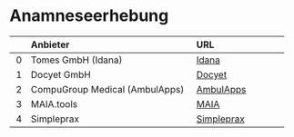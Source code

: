 # Anamneseerhebung

|    | Anbieter                          | URL                |
|---:|:----------------------------------|:-------------------|
|  0 | Tomes GmbH (Idana)                | [Idana](https://www.idana.com)            |
|  1 | Docyet GmbH                       | [Docyet](https://www.docyet.com)          |
|  2 | CompuGroup Medical (AmbulApps)    | [AmbulApps](https://www.cgm.com/deu_de/produkte/praxissoftware/ambulapps.html) |
|  3 | MAIA.tools                        | [MAIA](https://www.maia.tools)            |
|  4 | Simpleprax                        | [Simpleprax](https://www.simpleprax.de)   |
